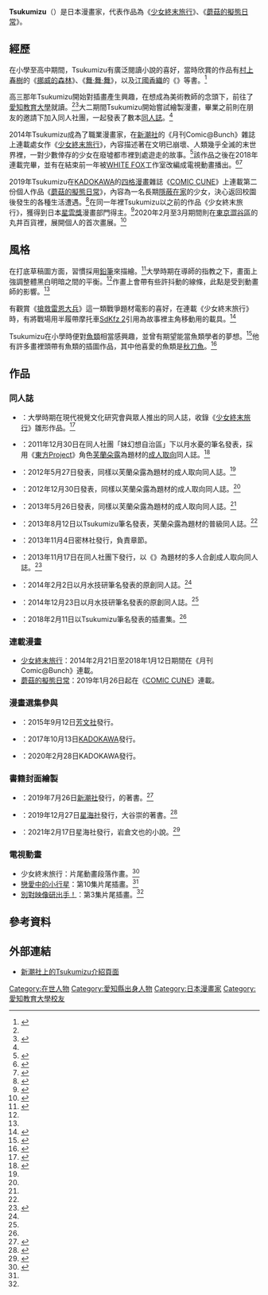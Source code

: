 {{noteTA
|1=zh-hans:舞！舞！舞！;zh-hant:舞·舞·舞;
|2=zh-hans:拯救大兵瑞恩; zh-hk:雷霆救兵; zh-tw:搶救雷恩大兵;
}}
{{Infobox comics creator
| name = Tsukumizu
| name_nonEN = つくみず
| nonUS = ja
| birth_name = 未公開
| birth_date =
| birth_place = [[愛知縣|愛知縣]]
| death_date =
| death_place =
| nationality = [[日本|日本]]
| alias = {{lang|ja|つくみず}}、月水憂、月水技研
| notable works = 《[[少女終末旅行|少女終末旅行]]》<br>《[[蘑菇的擬態日常|蘑菇的擬態日常]]》
| awards = 2019年第50屆日本[[星雲獎_(日本)|星雲獎]]漫畫部門得主
| website = {{Twitter|tkmiz|つくみず}}
| signature = Signature of Tsukumizu.svg
}}
'''Tsukumizu'''（{{lang-ja|つくみず}}）是日本漫畫家，代表作品為《[[少女終末旅行|少女終末旅行]]》、《[[蘑菇的擬態日常|蘑菇的擬態日常]]》。

== 經歷 ==
在小學至高中期間，Tsukumizu有廣泛閱讀小說的喜好，當時欣賞的作品有[[村上春樹|村上春樹]]的《[[挪威的森林_(小說)|挪威的森林]]》、《[[舞·舞·舞|舞·舞·舞]]》，以及[[江國香織|江國香織]]的《{{tsl|ja|きらきらひかる (小説)|那年，我們愛得閃閃發亮}}》等書。<ref name="ITmedia01">{{cite web |url=https://www.itmedia.co.jp/ebook/articles/1507/24/news016.html |archive-url=https://web.archive.org/web/20190714143318/https://www.itmedia.co.jp/ebook/articles/1507/24/news016.html |dead-url=no |script-title=ja:どう生きるべきか　『少女終末旅行』つくみずは問い掛ける (1/2) |work=ITmedia |author=宮澤諒 |date=2015-07-24 |archive-date=2019-07-14 |accessdate=2020-10-13 }}</ref>

高三那年Tsukumizu開始對插畫產生興趣，在想成為美術教師的念頭下，前往了[[愛知教育大學|愛知教育大學]]就讀。<ref name="ITmedia01"/><ref>{{cite web |url=https://www.minkou.jp/university/school/senior/20421/ |archive-url=https://web.archive.org/web/20210518151906/https://www.minkou.jp/university/school/senior/20421/ |dead-url=no |script-title=ja:愛知教育大学 |work={{lang|ja|みんなの大学情報}} |archive-date=2021-05-18 |accessdate=2021-05-19 }}</ref>大二期間Tsukumizu開始嘗試繪製漫畫，畢業之前則在朋友的邀請下加入同人社團，一起發表了數本[[同人誌|同人誌]]。<ref name="ITmedia01"/>

2014年Tsukumizu成為了職業漫畫家，在[[新潮社|新潮社]]的《月刊Comic@Bunch》雜誌上連載處女作《[[少女終末旅行|少女終末旅行]]》，內容描述著在文明已崩壞、人類幾乎全滅的末世界裡，一對少數倖存的少女在廢墟都市裡到處遊走的故事。<ref>{{cite web |url=https://www.shinchosha.co.jp/book/771781/ |archive-url=https://web.archive.org/web/20171130200433/https://www.shinchosha.co.jp/book/771781/ |dead-url=no |script-title=ja:終末世界を生きる少女たちの姿を描く新感覚日常マンガ |work=[[新潮社|新潮社]] |archive-date=2017-11-30 |accessdate=2020-10-13 }}</ref>該作品之後在2018年連載完畢，並有在結束前一年被[[WHITE_FOX|WHITE FOX]]工作室改編成電視動畫播出。<ref>{{cite web |url=https://natalie.mu/comic/news/272879 |archive-url=https://web.archive.org/web/20200320212733/https://natalie.mu/comic/news/272879 |dead-url=no |script-title=ja:「少女終末旅行」最終6巻、描き下ろしエピローグ加えた完全版の最終話読める |work=[[Natalie_(網站)|Natalie]] |date=2018-03-09 |archive-date=2020-03-20 |accessdate=2020-10-13 }}</ref><ref>{{cite web |url=https://news.mynavi.jp/article/20191206-933961/ |archive-url=https://web.archive.org/web/20201017080908/https://news.mynavi.jp/article/20191206-933961/ |dead-url=no |script-title=ja:TVアニメ『少女終末旅行』、秋葉原で年末年始に「少女年末(年始)旅行」開催 |work=MyNavi |date=2019-12-06 |archive-date=2020-10-17 |accessdate=2020-10-13 }}</ref>

2019年Tsukumizu在[[KADOKAWA|KADOKAWA]]的[[四格漫畫|四格漫畫]]雜誌《[[COMIC_CUNE|COMIC CUNE]]》上連載第二份個人作品《[[蘑菇的擬態日常|蘑菇的擬態日常]]》，內容為一名長期[[蟄居|隱蔽在家]]的少女，決心返回校園後發生的各種生活遭遇。<ref>{{cite web |url=https://natalie.mu/comic/news/317547 |archive-url=https://web.archive.org/web/20200413213418/https://natalie.mu/comic/news/317547 |dead-url=no |script-title=ja:「少女終末旅行」のつくみずが贈るほのぼの日常劇「シメジ シミュレーション」開幕 |work=Natalie |date=2019-01-26 |archive-date=2020-04-13 |accessdate=2020-10-13 }}</ref>在同一年裡Tsukumizu以之前的作品《少女終末旅行》，獲得到日本[[星雲獎_(日本)|星雲獎]]漫畫部門得主。<ref>{{cite web |url=http://www.sf-fan.gr.jp/awards/2019result.html |archive-url=https://web.archive.org/web/20201102041613/http://www.sf-fan.gr.jp/awards/2019result.html |dead-url=no |script-title=ja:2019年 第50回星雲賞 |work=[[星雲獎_(日本)|星雲獎]] |archive-date=2020-11-02 |accessdate=2020-10-13 }}</ref>2020年2月至3月期間則在[[東京|東京]][[澀谷區|澀谷區]]的丸井百貨裡，展開個人的首次畫展。<ref>{{cite web |url=https://collabo-cafe.com/events/collabo/tkmiz-shibuya0101-popupshop2020/ |archive-url=https://web.archive.org/web/20210120040440/https://collabo-cafe.com/events/collabo/tkmiz-shibuya0101-popupshop2020/ |dead-url=no |script-title=ja:漫画家つくみず展 & ポップアップストアin渋谷マルイ 2020.2.28-3.15開催!! |work=Collabo Cafe |date=2020-02-25 |archive-date=2021-01-20 |accessdate=2020-10-13 }}</ref>

== 風格 ==
在打底草稿圖方面，習慣採用[[鉛筆|鉛筆]]來描繪。<ref name="ITmedia02">{{cite web |url=https://www.itmedia.co.jp/ebook/articles/1507/24/news016_2.html |archive-url=https://web.archive.org/web/20190714143323/https://www.itmedia.co.jp/ebook/articles/1507/24/news016_2.html |dead-url=no |script-title=ja:どう生きるべきか　『少女終末旅行』つくみずは問い掛ける (2/2) |work=ITmedia |author=宮澤諒 |date=2015-07-24 |archive-date=2019-07-14 |accessdate=2020-10-13 }}</ref>大學時期在導師的指教之下，畫面上強調整體黑白明暗之間的平衡。<ref name="ITmedia02"/>作畫上會帶有些許抖動的線條，此點是受到動畫師{{tsl|ja|大平晋也|大平晉也}}的影響。<ref name="ITmedia02"/>

有觀賞《[[搶救雷恩大兵|搶救雷恩大兵]]》這一類戰爭題材電影的喜好，在連載《少女終末旅行》時，有將戰場用半履帶摩托車[[SdKfz_2|SdKfz 2]]引用為故事裡主角移動用的載具。<ref>{{cite web |url=http://www.kurage-bunch.com/shojoshumatsu_anime4/ |archive-url=https://web.archive.org/web/20180502121137/http://www.kurage-bunch.com/shojoshumatsu_anime4/ |dead-url=yes |script-title=ja:少女終末旅行 アニメ通信 vol.03 |work=[[新潮社|新潮社]] |archive-date=2018-05-02 |accessdate=2020-10-13 }}</ref>

Tsukumizu在小學時便對[[魚類|魚類]]相當感興趣，並曾有期望能當魚類學者的夢想。<ref>{{cite web |url=https://twitter.com/tkmiz/status/706985338179203072 |archive-url=https://web.archive.org/web/20190705173627/https://twitter.com/tkmiz/status/706985338179203072 |dead-url=yes |title=Tsukumizu在個人推特上的發言 |work=[[Twitter|Twitter]] |author=Tsukumizu |date=2016-03-07 |archive-date=2019-07-05 |accessdate=2021-01-20 }}</ref>他有許多畫裡頭帶有魚類的插圖作品，其中他喜愛的魚類是[[秋刀魚|秋刀魚]]。<ref>{{cite web |url=https://kuragebunch.com/episode/10834108156628843815 |archive-url=https://web.archive.org/web/20181011214608/https://kuragebunch.com/episode/10834108156628843815 |dead-url=no |script-title=ja:少女終末旅行 01 星空 |work=Kurage Bunch |archive-date=2018-10-11 |accessdate=2021-01-20 }}</ref>

== 作品 ==
=== 同人誌 ===
*{{lang|ja|まんがいちvol.2}}：大學時期在現代視覺文化研究會與眾人推出的同人誌，收錄《[[少女終末旅行|少女終末旅行]]》雛形作品。<ref>{{cite web |url=https://twitter.com/kokkuri/status/1033023474992738304 |archive-url=https://web.archive.org/web/20180826024107/https:/twitter.com/kokkuri/status/1033023474992738304 |dead-url=no |script-title=ja:まんがいちvol.2 |work=Twitter |author={{lang|ja|こっくり}} |date=2018-08-25 |archive-date=2018-08-26 |accessdate=2021-05-19 }}</ref>
*{{nihongo|01.0 芙蘭與粉紅色的玩具|01.0 フランちゃんとピンクのおもちゃ}}：2011年12月30日在同人社團「妹幻想自治區」下以月水憂的筆名發表，採用《[[東方Project|東方Project]]》角色[[東方Project系列角色列表#《紅魔鄉》中首次登場|芙蘭朵露]]為題材的[[十八禁|成人取向]]同人誌。<ref name="Doujinshi">{{cite web |url=https://www.doujinshi.org/browse/circle/50877/Imoutogensouzitiku/ |archive-url=https://web.archive.org/web/20201018111527/https://www.doujinshi.org/browse/circle/50877/Imoutogensouzitiku/ |dead-url=no |script-title=ja:Circles: Imoutogensouzitiku / 妹幻想自治区 |work=Doujinshi.Org |archive-date=2020-10-18 |accessdate=2020-10-13 }}</ref>
*{{nihongo|02.0 來對芙蘭懲罰！|02.0 フランちゃんにおしおき！}}：2012年5月27日發表，同樣以芙蘭朵露為題材的成人取向同人誌。<ref name="Doujinshi"/>
*{{nihongo|03.1 快感的好奇心|03.1 快感の好奇心}}：2012年12月30日發表，同樣以芙蘭朵露為題材的成人取向同人誌。<ref name="Doujinshi"/>
*{{nihongo|04.1 與穿幼稚園裝的芙蘭一起H|04.1 園児服フランちゃんとH}}：2013年5月26日發表，同樣以芙蘭朵露為題材的成人取向同人誌。<ref name="Doujinshi"/>
*{{nihongo|想尋死的芙蘭|死にたいフラン}}：2013年8月12日以Tsukumizu筆名發表，芙蘭朵露為題材的普級同人誌。<ref name="Doujinshi"/>
*{{nihongo|文學就是搖滾。 vol.3|文学とはROCKである。 vol.3}}：2013年11月4日密林社發行，負責章節{{nihongo|〈稍微有些明亮的海底〉|少し明るい海の底}}。
*{{nihongo|平成解禁2|平成解禁2}}：2013年11月17日在同人社團{{nihongo|「Thomasson」|トマソン}}下發行，以《{{tsl|ja|平成生まれ|生於平成}}》為題材的多人合創成人取向同人誌。<ref name="Doujinshi02">{{cite web |url=https://www.doujinshi.org/browse/author/110011/ |archive-url=https://web.archive.org/web/20200802014856/https://www.doujinshi.org/browse/author/110011/ |dead-url=no |script-title=ja:Authors: つくみず |work=Doujinshi.Org |archive-date=2020-08-02 |accessdate=2021-01-20 }}</ref>
*{{nihongo|關於在文明的夜晚裡的烤秋刀魚與電磁波偵測器|文明の夜に焼く秋刀魚と電磁波測定器について}}：2014年2月2日以月水技研筆名發表的原創同人誌。<ref name="Doujinshi02"/>
*{{nihongo|骨舌魚|アロワナ}}：2014年12月23日以月水技研筆名發表的原創同人誌。<ref name="Doujinshi02"/>
*{{nihongo|Tsukumizu塗鴉畫集|つくみずらくがき画集}}：2018年2月11日以Tsukumizu筆名發表的插畫集。<ref name="Doujinshi02"/>

=== 連載漫畫 ===
*[[少女終末旅行|少女終末旅行]]：2014年2月21日至2018年1月12日期間在《月刊Comic@Bunch》連載。
*[[蘑菇的擬態日常|蘑菇的擬態日常]]：2019年1月26日起在《[[COMIC_CUNE|COMIC CUNE]]》連載。

=== 漫畫選集參與 ===
*{{nihongo|[[學園孤島|學園孤島]]漫畫選集壞|がっこうぐらし！アンソロジーコミック壊}}：2015年9月12日[[芳文社|芳文社]]發行。
*{{nihongo|少女終末旅行公式漫畫選集|少女終末旅行 公式アンソロジーコミック}}：2017年10月13日[[KADOKAWA|KADOKAWA]]發行。
*{{nihongo|少女終末旅行公式漫畫選集2|少女終末旅行 公式アンソロジーコミック2}}：2020年2月28日KADOKAWA發行。

=== 書籍封面繪製 ===
*{{nihongo|人之町|人ノ町}}：2019年7月26日[[新潮社|新潮社]]發行，{{tsl|ja|詠坂雄二|詠坂雄二}}的著書。<ref>{{cite web |url=https://www.mdn.co.jp/di/contents/4575/67104/ |archive-url=https://web.archive.org/web/20190807151401/https://www.mdn.co.jp/di/contents/4575/67104/ |dead-url=no |script-title=ja:詠坂雄二『人ノ町』 |work=Mdn Books |archive-date=2019-08-07 |accessdate=2020-10-13 }}</ref>
*{{nihongo|對於生活感到痛苦的人 最強悲觀主義者[[蕭沆|蕭沆]]的思想|生まれてきたことが苦しいあなたに 最強のペシミスト・シオランの思想}}：2019年12月27日[[星海社|星海社]]發行，大谷崇的著書。<ref>{{cite web |url=https://natalie.mu/comic/news/361350 |archive-url=https://web.archive.org/web/20200213044752/https://natalie.mu/comic/news/361350 |dead-url=no |script-title=ja:「少女終末旅行」つくみず装画の新書「生まれてきたことが苦しいあなたに」 |work=Natalie |date=2019-12-27 |archive-date=2020-02-13 |accessdate=2021-01-20 }}</ref>
*{{nihongo|為了持續終結的我們|終わりつづけるぼくらのための}}：2021年2月17日星海社發行，岩倉文也的小說。<ref>{{cite web |url=https://sai-zen-sen.jp/publications/neverendending.html |archive-url=https://web.archive.org/web/20210224205250/https://sai-zen-sen.jp/publications/neverendending.html |dead-url=no |script-title=ja:終わりつづけるぼくらのための |work=星海社 |archive-date=2021-02-24 |accessdate=2021-05-19 }}</ref>

=== 電視動畫 ===
*少女終末旅行：片尾動畫段落作畫。<ref name="ANN">{{cite web |url=https://www.animenewsnetwork.com/encyclopedia/people.php?id=151437 |archive-url=https://web.archive.org/web/20170730010051/https://www.animenewsnetwork.com/encyclopedia/people.php?id=151437 |dead-url=no |title=Tsukumizu |work=[[動畫新聞網|動畫新聞網]] |archive-date=2017-07-30 |accessdate=2021-01-20 }}</ref>
*[[戀愛中的小行星|戀愛中的小行星]]：第10集片尾插畫。<ref name="ANN"/>
*[[別對映像研出手！|別對映像研出手！]]：第3集片尾插畫。<ref name="ANN"/>

== 參考資料 ==
{{reflist|30em}}

== 外部連結 ==
*[https://www.shinchosha.co.jp/writer/5015/ 新潮社上的Tsukumizu介紹頁面]

{{Authority control}}

{{DEFAULTSORT:Tsukumizu}}
[[Category:在世人物|Category:在世人物]]
[[Category:愛知縣出身人物|Category:愛知縣出身人物]]
[[Category:日本漫畫家|Category:日本漫畫家]]
[[Category:愛知教育大學校友|Category:愛知教育大學校友]]